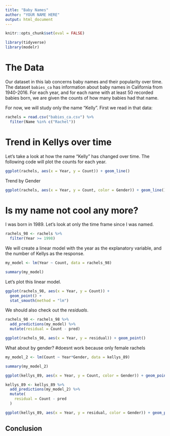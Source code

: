 ```yaml
---
title: "Baby Names"
author: "YOUR NAME HERE"
output: html_document
---
```


```r
knitr::opts_chunk$set(eval = FALSE)
```

```r
library(tidyverse)
library(modelr)
```



# The Data

Our dataset in this lab concerns baby names and their popularity over time.  The dataset `babies_ca` has information about baby names in California from 1940-2016.  For each year, and for each name with at least 50 recorded babies born, we are given the counts of how many babies had that name. 

For now, we will study only the name "Kelly".  First we read in that data:

```r

rachels = read.csv("babies_ca.csv") %>%
  filter(Name %in% c("Rachel"))

```


# Trend in Kellys over time

Let's take a look at how the name "Kelly" has changed over time.  The following code will plot the counts for each year.

```r

ggplot(rachels, aes(x = Year, y = Count)) + geom_line()

```


Trend by Gender

```r

ggplot(rachels, aes(x = Year, y = Count, color = Gender)) + geom_line()

```


# Is my name not cool any more?

I was born in 1989.  Let's look at only the time frame since I was named.

```r
rachels_98 <- rachels %>%
  filter(Year >= 1998)
```

We will create a linear model with the year as the explanatory variable, and the number of Kellys as the response.

```r
my_model <- lm(Year ~ Count, data = rachels_98)

summary(my_model)
```


Let's plot this linear model.

```r

ggplot(rachels_98, aes(x = Year, y = Count)) +
  geom_point() + 
  stat_smooth(method = "lm")

```

We should also check out the *residuals*.  

```r

rachels_98 <- rachels_98 %>%
  add_predictions(my_model) %>%
  mutate(residual = Count - pred)

ggplot(rachels_98, aes(x = Year, y = residual)) + geom_point()
```


What about by gender?
#doesnt work because only female rachels
```r
my_model_2 <- lm(Count ~ Year*Gender, data = kellys_89)

summary(my_model_2)

ggplot(kellys_89, aes(x = Year, y = Count, color = Gender)) + geom_point() + stat_smooth(method = "lm")

kellys_89 <- kellys_89 %>%
  add_predictions(my_model_2) %>%
  mutate(
    residual = Count - pred
  )

ggplot(kellys_89, aes(x = Year, y = residual, color = Gender)) + geom_point()
```


## Conclusion
